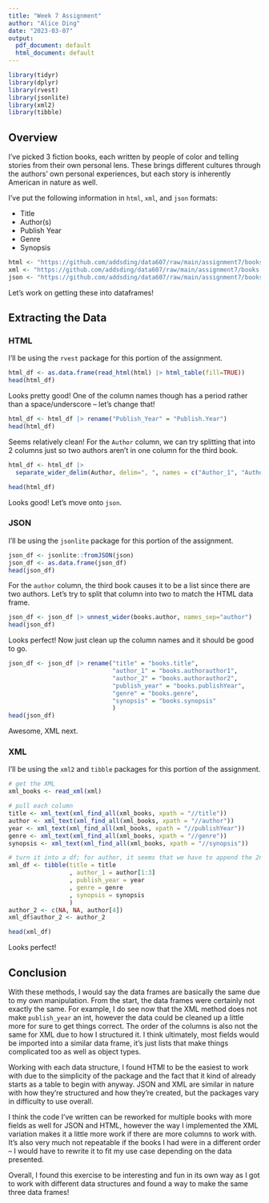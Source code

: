 ```yaml
---
title: "Week 7 Assignment"
author: "Alice Ding"
date: "2023-03-07"
output:
  pdf_document: default
  html_document: default
---
```


```r
library(tidyr)
library(dplyr)
library(rvest)
library(jsonlite)
library(xml2)
library(tibble)
```

## Overview

I've picked 3 fiction books, each written by people of color and telling stories from their own personal lens. These brings different cultures through the authors' own personal experiences, but each story is inherently American in nature as well. 

I've put the following information in `html`, `xml`, and `json` formats:

- Title
- Author(s)
- Publish Year
- Genre
- Synopsis

```r
html <- "https://github.com/addsding/data607/raw/main/assignment7/books.html"
xml <- "https://github.com/addsding/data607/raw/main/assignment7/books.xml"
json <- "https://github.com/addsding/data607/raw/main/assignment7/books.json"
```

Let's work on getting these into dataframes!

## Extracting the Data

### HTML

I'll be using the `rvest` package for this portion of the assignment.

```r
html_df <- as.data.frame(read_html(html) |> html_table(fill=TRUE))
head(html_df)
```

Looks pretty good! One of the column names though has a period rather than a space/underscore -- let's change that! 

```r
html_df <- html_df |> rename("Publish_Year" = "Publish.Year")
head(html_df)
```

Seems relatively clean! For the `Author` column, we can try splitting that into 2 columns just so two authors aren't in one column for the third book.

```r
html_df <- html_df |> 
  separate_wider_delim(Author, delim=", ", names = c("Author_1", "Author_2"), too_few = "align_start")

head(html_df)
```

Looks good! Let's move onto `json`.

### JSON

I'll be using the `jsonlite` package for this portion of the assignment.

```r
json_df <- jsonlite::fromJSON(json)
json_df <- as.data.frame(json_df)
head(json_df)
```

For the `author` column, the third book causes it to be a list since there are two authors. Let's try to split that column into two to match the HTML data frame.

```r
json_df <- json_df |> unnest_wider(books.author, names_sep="author")
head(json_df)
```

Looks perfect! Now just clean up the column names and it should be good to go.

```r
json_df <- json_df |> rename("title" = "books.title",
                             "author_1" = "books.authorauthor1",
                             "author_2" = "books.authorauthor2",
                             "publish_year" = "books.publishYear",
                             "genre" = "books.genre",
                             "synopsis" = "books.synopsis"
                             )
head(json_df)
```

Awesome, XML next.

### XML

I'll be using the `xml2` and `tibble` packages for this portion of the assignment.

```r
# get the XML
xml_books <- read_xml(xml)

# pull each column
title <- xml_text(xml_find_all(xml_books, xpath = "//title"))
author <- xml_text(xml_find_all(xml_books, xpath = "//author"))
year <- xml_text(xml_find_all(xml_books, xpath = "//publishYear"))
genre <- xml_text(xml_find_all(xml_books, xpath = "//genre"))
synopsis <- xml_text(xml_find_all(xml_books, xpath = "//synopsis"))

# turn it into a df; for author, it seems that we have to append the 2nd author for the third book separately
xml_df <- tibble(title = title
                 , author_1 = author[1:3]
                 , publish_year = year
                 , genre = genre
                 , synopsis = synopsis
                 )
author_2 <- c(NA, NA, author[4])
xml_df$author_2 <- author_2

head(xml_df)

```

Looks perfect!

## Conclusion

With these methods, I would say the data frames are basically the same due to my own manipulation. From the start, the data frames were certainly not exactly the same. For example, I do see now that the XML method does not make `publish_year` an int, however the data could be cleaned up a little more for sure to get things correct. The order of the columns is also not the same for XML due to how I structured it. I think ultimately, most fields would be imported into a similar data frame, it's just lists that make things complicated too as well as object types.

Working with each data structure, I found HTMl to be the easiest to work with due to the simplicity of the package and the fact that it kind of already starts as a table to begin with anyway. JSON and XML are similar in nature with how they're structured and how they're created, but the packages vary in difficulty to use overall. 

I think the code I've written can be reworked for multiple books with more fields as well for JSON and HTML, however the way I implemented the XML variation makes it a little more work if there are more columns to work with. It's also very much not repeatable if the books I had were in a different order -- I would have to rewrite it to fit my use case depending on the data presented.

Overall, I found this exercise to be interesting and fun in its own way as I got to work with different data structures and found a way to make the same three data frames!